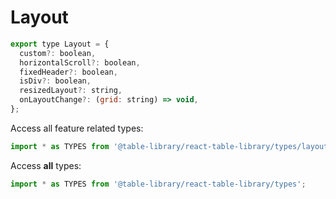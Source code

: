
<Meta title="Types/Layout" />

# Layout

```javascript
export type Layout = {
  custom?: boolean,
  horizontalScroll?: boolean,
  fixedHeader?: boolean,
  isDiv?: boolean,
  resizedLayout?: string,
  onLayoutChange?: (grid: string) => void,
};
```

Access all feature related types:

```javascript
import * as TYPES from '@table-library/react-table-library/types/layout';
```

Access **all** types:

```javascript
import * as TYPES from '@table-library/react-table-library/types';
```
